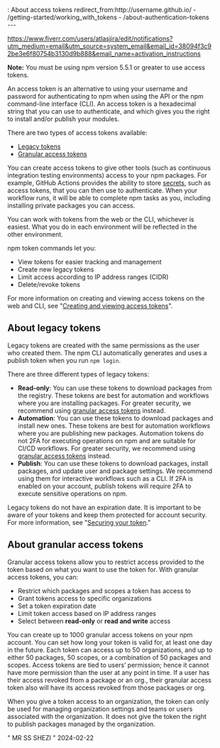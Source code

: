 <Dir>: About access tokens
redirect_from:http://username.github.io/
  - /getting-started/working_with_tokens
  - /about-authentication-tokens
---

<Note>https://www.fiverr.com/users/atlasjira/edit/notifications?utm_medium=email&utm_source=system_email&email_id=38094f3c92be3e6f80754b3130d9b888&email_name=activation_instructions

**Note:** You must be using npm version 5.5.1 or greater to use access tokens.

</Note>

An access token is an alternative to using your username and password for authenticating to npm when using the API or the npm command-line interface (CLI). An access token is a hexadecimal string that you can use to authenticate, and which gives you the right to install and/or publish your modules.

There are two types of access tokens available:

- [Legacy tokens](#about-legacy-tokens)
- [Granular access tokens](#about-granular-access-tokens)

You can create access tokens to give other tools (such as continuous integration testing environments) access to your npm packages. For example, GitHub Actions provides the ability to store [secrets](https://docs.github.com/en/actions/configuring-and-managing-workflows/creating-and-storing-encrypted-secrets), such as access tokens, that you can then use to authenticate. When your workflow runs, it will be able to complete npm tasks as you, including installing private packages you can access.

You can work with tokens from the web or the CLI, whichever is easiest. What you do in each environment will be reflected in the other environment.

npm token commands let you:

- View tokens for easier tracking and management
- Create new legacy tokens
- Limit access according to IP address ranges (CIDR)
- Delete/revoke tokens

For more information on creating and viewing access tokens on the web and CLI, see "[Creating and viewing access tokens][create-token]".

## About legacy tokens

Legacy tokens are created with the same permissions as the user who created them. The npm CLI automatically generates and uses a publish token when you run `npm login`.

There are three different types of legacy tokens:

- **Read-only**: You can use these tokens to download packages from the registry. These tokens are best for automation and workflows where you are installing packages. For greater security, we recommend using [granular access tokens](#about-granular-access-tokens) instead.
- **Automation**: You can use these tokens to download packages and install new ones. These tokens are best for automation workflows where you are publishing new packages. Automation tokens do not 2FA for executing operations on npm and are suitable for CI/CD workflows. For greater security, we recommend using [granular access tokens](#about-granular-access-tokens) instead.
- **Publish**: You can use these tokens to download packages, install packages, and update user and package settings. We recommend using them for interactive workflows such as a CLI. If 2FA is enabled on your account, publish tokens will require 2FA to execute sensitive operations on npm.

Legacy tokens do not have an expiration date. It is important to be aware of your tokens and keep them protected for account security. For more information, see "[Securing your token][secure-token]."

## About granular access tokens

Granular access tokens allow you to restrict access provided to the token based on what you want to use the token for. With granular access tokens, you can:

- Restrict which packages and scopes a token has access to
- Grant tokens access to specific organizations
- Set a token expiration date
- Limit token access based on IP address ranges
- Select between **read-only** or **read and write** access

You can create up to 1000 granular access tokens on your npm account. You can set how long your token is valid for, at least one day in the future. Each token can access up to 50 organizations, and up to either 50 packages, 50 scopes, or a combination of 50 packages and scopes. Access tokens are tied to users’ permission; hence it cannot have more permission than the user at any point in time. If a user has their access revoked from a package or an org., their granular access token also will have its access revoked from those packages or org.

When you give a token access to an organization, the token can only be used for managing organization settings and teams or users associated with the organization. It does not give the token the right to publish packages managed by the organization.

[create-token]: creating-and-viewing-access-tokens
[secure-token]: using-private-packages-in-a-ci-cd-workflow#securing-your-token
" MR SS SHEZI " 2024-02-22
